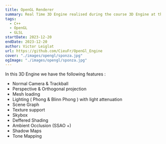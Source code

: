 ```yaml
---
title: OpenGL Renderer
summary: Real Time 3D Engine realised during the course 3D Engine at the University of Limoges.
tags:
  - C++
  - OpenGL
  - GLSL
startDate: 2023-12-20
endDate: 2023-12-20
author: Victor Leiglat
url: https://github.com/CieuFr/OpenGl_Engine
cover: "./images/opengl/sponza.jpg"
ogImage: "./images/opengl/sponza.jpg"
---
```


In this 3D Engine we have the following features :

- Normal Camera & Trackball
- Perspective & Orthogonal projection
- Mesh loading
- Lighting ( Phong & Blinn Phong ) with light attenuation
- Scene Graph
- Texture support
- Skybox
- Deffered Shading
- Ambient Occlusion (SSAO +)
- Shadow Maps
- Tone Mapping
